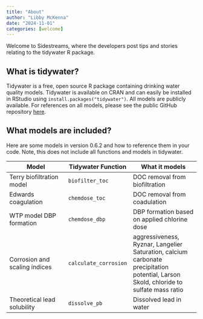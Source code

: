 ```yaml
---
title: "About"
author: "Libby McKenna"
date: "2024-11-01"
categories: [welcome]
---
```


Welcome to Sidestreams, where the developers post tips and stories relating to the tidywater R package.

## What is tidywater?

Tidywater is a free, open source R package containing drinking water quality models. Tidywater is
available on CRAN and can easily be installed in RStudio using `install.packages("tidywater")`. All models
are publicly available. For references on all models, please see the public GitHub repository <a href = "https://github.com/BrownandCaldwell-Public/tidywater"> here</a>.

## What models are included?

Here are some models in version 0.6.2 and how to reference them in your code. Note, 
this does not include all functions and models in tidywater.


| Model                        | Tidywater Function   | What it models                  |
|------------------------------|----------------------|---------------------------------|
| Terry biofiltration model    | `biofilter_toc `     | DOC removal from biofiltration  |
| Edwards coagulation          | `chemdose_toc`       | DOC removal from coadulation    |
| WTP model DBP formation      | `chemdose_dbp`       | DBP formation based on applied chlorine dose    |
| Corrosion and scaling indices| `calculate_corrosion`| aggressiveness, Ryznar, Langelier Saturation, calcium carbonate precipitation potential, Larson Skold, chloride to sulfate mass ratio         |  
| Theoretical lead solubility  | `dissolve_pb`        | Dissolved lead in water         |



